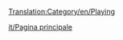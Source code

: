 [[Translation:Category/en/Playing]]

{{en/Bilingual box| it
| ''Qui ci sono gli articoli che riguardano direttamente il gioco.''
| ''Articles directly relating to playing the game are here.''}}

[[it/Pagina principale]]